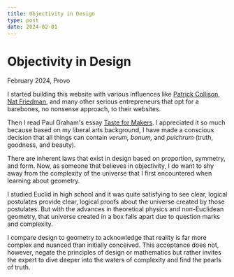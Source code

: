 ```yaml
---
title: Objectivity in Design
type: post
date: 2024-02-01
---
```

# Objectivity in Design

February 2024, Provo

I started building this website with various influences like [Patrick Collison](https://patrickcollison.com/), [Nat Friedman](https://nat.org/), and many other serious entrepreneurs that opt for a barebones, no nonsense approach, to their websites.

Then I read Paul Graham's essay [Taste for Makers](https://paulgraham.com/taste.html). I appreciated it so much because based on my liberal arts background, I have made a conscious decision that all things can contain *verum, bonum,* and *pulchrum* (truth, goodness, and beauty).

There are inherent laws that exist in design based on proportion, symmetry, and form. Now, as someone that believes in objectivity, I do want to shy away from the complexity of the universe that I first encountered when learning about geometry.

I studied Euclid in high school and it was quite satisfying to see clear, logical postulates provide clear, logical proofs about the universe created by those postulates. But with the advances in theoretical physics and non-Euclidean geometry, that universe created in a box falls apart due to question marks and complexity.

I compare design to geometry to acknowledge that reality is far more complex and nuanced than initially conceived. This acceptance does not, however, negate the principles of design or mathematics but rather invites the expert to dive deeper into the waters of complexity and find the pearls of truth.